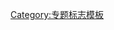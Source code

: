 {{WPBannerMeta
 |PROJECT             = 国家和地区
 |BANNER_NAME         = Template:WikiProject Countries
 |substcheck          = <includeonly>{{subst:</includeonly><includeonly>substcheck}}</includeonly>
 |small               ={{{small|}}}
 |category            ={{{category|¬}}}
 |category_trad       = yes
 |listas              ={{{listas|}}}
 |IMAGE_LEFT          = BlankMap-World.svg

 |QUALITY_SCALE       = extended
 |class               ={{{class|}}}
 |importance          ={{{importance|}}}
 |auto                = {{{auto|}}}

 |ASSESSMENT_LINK     = 专题:国家和地区/条目评级
 |COMMENTS            = yes
 |COMMENTS_CAT        = 
 |COMMENTS_FORCE      = yes

 |MAIN_ARTICLE        = [[地理学]]
 |PORTAL              = 地理学
 |PORTAL_IMG          = Terrestrial globe.svg

}}<noinclude>{{documentation}}[[Category:专题标志模板]]</noinclude>